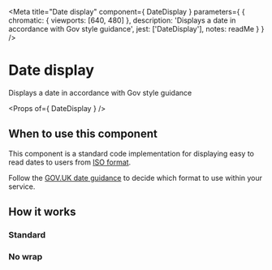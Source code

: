 
<Meta
  title="Date display"
  component={ DateDisplay }
  parameters={ {
    chromatic: { viewports: [640, 480] },
    description: 'Displays a date in accordance with Gov style guidance',
    jest: ['DateDisplay'],
    notes: readMe
  } }
/>

# Date display

Displays a date in accordance with Gov style guidance

<Preview withToolbar>
  <Story name="DateDisplay">
    <DateDisplay date="2022-07-20" />
  </Story>
</Preview>

<Props of={ DateDisplay } />

## When to use this component

This component is a standard code implementation for displaying easy to read dates to users from [ISO format](https://en.wikipedia.org/wiki/ISO_8601).

Follow the [GOV.UK date guidance](https://www.gov.uk/guidance/style-guide/a-to-z-of-gov-uk-style#dates) to decide which format to use within your service.

## How it works
### Standard

<Preview>
  <Story name="Standard">
    <DateDisplay date="2022-07-20" />
  </Story>
</Preview>

### No wrap

<Preview>
  <Story name="No wrap">
    <DateDisplay date="2022-07-20" wrap={false} />
  </Story>
</Preview>
